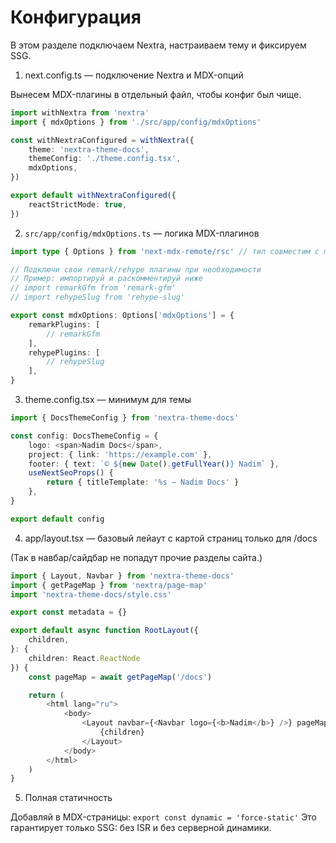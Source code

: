 
# Конфигурация

В этом разделе подключаем Nextra, настраиваем тему и фиксируем SSG.

1. next.config.ts — подключение Nextra и MDX-опций

Вынесем MDX-плагины в отдельный файл, чтобы конфиг был чище.

```ts
import withNextra from 'nextra'
import { mdxOptions } from './src/app/config/mdxOptions'

const withNextraConfigured = withNextra({
	theme: 'nextra-theme-docs',
	themeConfig: './theme.config.tsx',
	mdxOptions,
})

export default withNextraConfigured({
	reactStrictMode: true,
})
```

2. `src/app/config/mdxOptions.ts` — логика MDX-плагинов

```ts
import type { Options } from 'next-mdx-remote/rsc' // тип совместим с mdxOptions

// Подключи свои remark/rehype плагины при необходимости
// Пример: импортируй и раскомментируй ниже
// import remarkGfm from 'remark-gfm'
// import rehypeSlug from 'rehype-slug'

export const mdxOptions: Options['mdxOptions'] = {
	remarkPlugins: [
		// remarkGfm
	],
	rehypePlugins: [
		// rehypeSlug
	],
}
```

3. theme.config.tsx — минимум для темы

```ts
import { DocsThemeConfig } from 'nextra-theme-docs'

const config: DocsThemeConfig = {
	logo: <span>Nadim Docs</span>,
	project: { link: 'https://example.com' },
	footer: { text: `© ${new Date().getFullYear()} Nadim` },
	useNextSeoProps() {
		return { titleTemplate: '%s — Nadim Docs' }
	},
}

export default config
```

4. app/layout.tsx — базовый лейаут с картой страниц только для /docs

(Так в навбар/сайдбар не попадут прочие разделы сайта.)

```ts
import { Layout, Navbar } from 'nextra-theme-docs'
import { getPageMap } from 'nextra/page-map'
import 'nextra-theme-docs/style.css'

export const metadata = {}

export default async function RootLayout({
	children,
}: {
	children: React.ReactNode
}) {
	const pageMap = await getPageMap('/docs')

	return (
		<html lang="ru">
			<body>
				<Layout navbar={<Navbar logo={<b>Nadim</b>} />} pageMap={pageMap}>
					{children}
				</Layout>
			</body>
		</html>
	)
}
```

5. Полная статичность

Добавляй в MDX-страницы:
`export const dynamic = 'force-static'`
Это гарантирует только SSG: без ISR и без серверной динамики.
